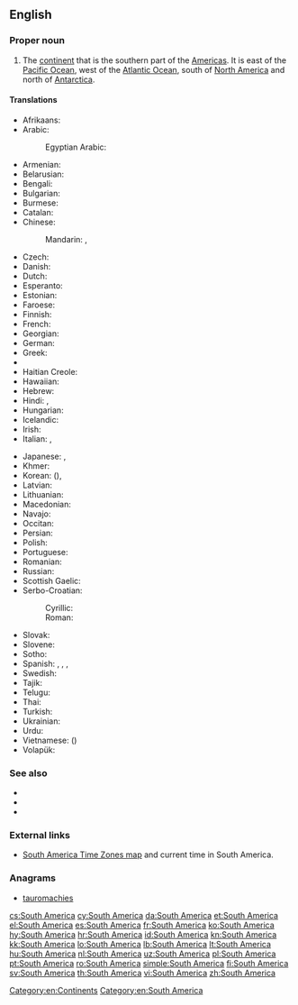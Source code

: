 {{wikipedia}}
==English==

===Proper noun===
{{en-proper noun|head=[[South]] [[America]]}}

# The [[continent]] that is the southern part of the [[Americas]].  It is east of the [[Pacific Ocean]], west of the [[Atlantic Ocean]], south of [[North America]] and north of [[Antarctica]].

====Translations====
{{trans-top|continent that is the southern part of the Americas}}
* Afrikaans: {{t|af|Suid-Amerika}}
* Arabic: {{t|ar|أمريكا الجنوبية|f|tr='amrīka al-janūbíyya|sc=Arab}}
*: Egyptian Arabic: {{t|arz|أمريكا الجنوبية|f|tr=ʔamrika e-ganubeya|sc=Arab}}
* Armenian: {{t|hy|Հարավային Ամերիկա|tr=Haravayin Amerika}}
* Belarusian: {{t|be|Паўднёвая Амерыка|f|tr=Paŭdnjóvaja Améryka|sc=Cyrl}}
* Bengali: {{t+|bn|দক্ষিণ আমেরিকা|sc=Beng}}
* Bulgarian: {{t|bg|Южна Америка|f|tr=Júžna Amérika|sc=Cyrl}}
* Burmese: {{t|my|တောင်အမေရိက|tr=taung-ămeri.ka.|sc=Mymr}}
* Catalan: {{t|ca|Amèrica del Sud|f}}
* Chinese:
*: Mandarin: {{t+|cmn|南美|tr=[[Nán Měi]]|sc=Hani}}, {{t+|cmn|南美洲|tr=[[Nán Měizhōu]]|sc=Hani}}
* Czech: {{t+|cs|Jižní Amerika|f}}
* Danish: {{t+|da|Sydamerika}}
* Dutch: {{t+|nl|Zuid-Amerika|n}}
* Esperanto: {{t|eo|Sudameriko}}
* Estonian: {{t|et|Lõuna-Ameerika}}
* Faroese: {{t|fo|Suðuramerika|n}}
* Finnish: {{t+|fi|Etelä-Amerikka}}
* French: {{t+|fr|Amérique du Sud|f}}
* Georgian: {{t|ka|სამხრეთი ამერიკა|tr=samxret'i amerika|sc=Geor}}
* German: {{t+|de|Südamerika|n}}
* Greek: {{t+|el|Νότια Αμερική|f|tr=Nótia Amerikí}}
* {{trreq|gu}}
* Haitian Creole: {{t|ht|Amerik disid}}
* Hawaiian: {{t|haw|ʻAmelika Hema}}
* Hebrew: {{t|he|אמריקה הדרומית|sc=Hebr}}
* Hindi: {{t+|hi|दक्षिण अमेरिका|tr=dakṣiṇ amērikā|sc=Deva}}, {{t|hi|दक्षिण अमरीका|tr=dakṣiṇ amērikā|sc=Deva}}
* Hungarian: {{t+|hu|Dél-Amerika}}
* Icelandic: {{t+|is|Suður-Ameríka|f}}
* Irish: {{t|ga|Meiriceá Theas|m}}
* Italian: {{t|it|Sudamerica|f}}, {{t|it|America del sud|f}}
{{trans-mid}}
* Japanese: {{t+|ja|南アメリカ|tr=Minami-Amerika}}, {{t+|ja|南米|tr=なんべい, Nan-Bei}}
* Khmer: {{t|km|ទ្វីបអាមេរិកខាងត្បូង|tr=tviip aameirik kʰaang tboong|sc=Khmr}}
* Korean: {{t+|ko|남미|tr=Nammi|sc=Kore}} ({{t+|ko|南美|sc=Kore}}), {{t|ko|남아메리카|tr=Nam-Amerika|sc=Kore}}
* Latvian: {{t+|lv|Dienvidamerika|f}}
* Lithuanian: {{t+|lt|Pietų Amerika}}
* Macedonian: {{t|mk|Јужна Америка|f|tr=Júžna Amérika}}
* Navajo: {{t|nv|Shádiʼááhjí Kéyah dah siʼánígíí}}
* Occitan: {{t+|oc|America del Sud|f}}
* Persian: {{t|fa|آمریکای جنوبی|tr=Âmrikâ-ye Janubi}}
* Polish: {{t+|pl|Ameryka Południowa}}
* Portuguese: {{t+|pt|América do Sul|f}}
* Romanian: {{t+|ro|America de Sud|f}}
* Russian: {{t+|ru|Южная Америка|f|tr=Júžnaja Amérika}}
* Scottish Gaelic: {{t|gd|Aimeireaga-a-Deas|f}}
* Serbo-Croatian:
*: Cyrillic: {{t|sh|Јужна Америка|f|sc=Cyrl}}
*: Roman: {{t+|sh|Južna Amerika|f}}
* Slovak: {{t|sk|Južná Amerika|f}}
* Slovene: {{t|sl|Južna Amerika|f}}
* Sotho: {{t|st|Amerika Borwa}}
* Spanish: {{t+|es|América del Sur|f}}, {{t+|es|Sudamérica|f}}, {{t+|es|Suramérica|f}}, {{t|es|América Meridional|f}}
* Swedish: {{t+|sv|Sydamerika|n}}
* Tajik: {{t|tg|Амрикои Ҷанубӣ|tr=Amriko-yi Janubī|sc=Cyrl}}
* Telugu: {{t+|te|దక్షిణ అమెరికా|tr=dakṣiṇa amerikā}}
* Thai: {{t|th|อเมริกาใต้|tr=àmayrígaa-dtâi|sc=Thai}}
* Turkish: {{t+|tr|Güney Amerika}}
* Ukrainian: {{t|uk|Південна Америка|f|tr=Pivdénna Améryka|sc=Cyrl}}
* Urdu: {{t|ur|جنوبی امریکہ}}
* Vietnamese: {{t+|vi|Nam Mỹ}} ({{t|vi|南美}})
* Volapük: {{t+|vo|Sulüda-Merop}}
{{trans-bottom}}

===See also===
* {{list:continents/en}}
* {{list:countries of South America/en}}
* {{list:territories of South America/en}}

===External links===
* [http://www.worldtimezone.com/time-south-america24.php South America Time Zones map] and current time in South America.

===Anagrams===
* [[tauromachies#English|tauromachies]]

[[Category:en:Continents]]
[[Category:en:South America]]

[[cs:South America]]
[[cy:South America]]
[[da:South America]]
[[et:South America]]
[[el:South America]]
[[es:South America]]
[[fr:South America]]
[[ko:South America]]
[[hy:South America]]
[[hr:South America]]
[[id:South America]]
[[kn:South America]]
[[kk:South America]]
[[lo:South America]]
[[lb:South America]]
[[lt:South America]]
[[hu:South America]]
[[nl:South America]]
[[uz:South America]]
[[pl:South America]]
[[pt:South America]]
[[ro:South America]]
[[simple:South America]]
[[fi:South America]]
[[sv:South America]]
[[th:South America]]
[[vi:South America]]
[[zh:South America]]